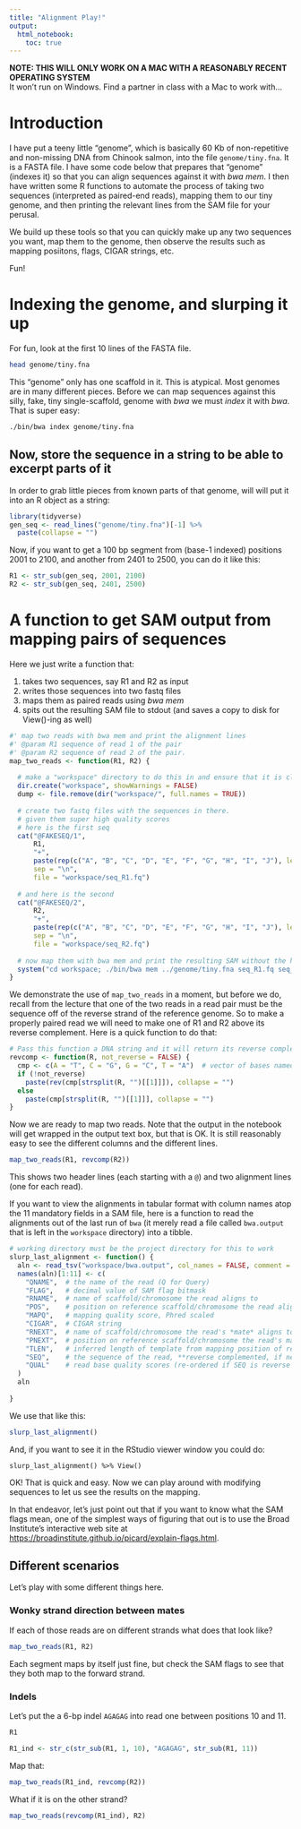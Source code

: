 ```yaml
---
title: "Alignment Play!"
output: 
  html_notebook:
    toc: true
---
```


**NOTE:  THIS WILL ONLY WORK ON A MAC WITH A REASONABLY RECENT OPERATING SYSTEM**  
It won't run on Windows.  Find a partner in class with a Mac to work with...

# Introduction


I have put a teeny little "genome", which is basically 60 Kb of non-repetitive and non-missing
DNA from Chinook salmon,
into the file `genome/tiny.fna`. It is a FASTA file.  I have some code below
that prepares that "genome" (indexes it) so that you can align sequences against it
with _bwa mem_.  I then have written some R functions to automate the process of
taking two sequences (interpreted as paired-end reads), mapping them to our tiny genome,
and then printing the relevant lines from the SAM file for your perusal.

We build up these tools so that you can quickly make up any two sequences you
want, map them to the genome, then observe the results such as mapping posiitons, flags,
CIGAR strings, etc.

Fun!

# Indexing the genome, and slurping it up

For fun, look at the first 10 lines of the FASTA file.
```bash
head genome/tiny.fna
```
This "genome" only has one scaffold in it.  This is atypical.  Most genomes are in many
different pieces.
Before we can map sequences against this silly, fake, tiny single-scaffold, genome with _bwa_
we must _index_ it with _bwa_.  That is super easy:
```sh
./bin/bwa index genome/tiny.fna
```

## Now, store the sequence in a string to be able to excerpt parts of it

In order to grab little pieces from known parts of that genome,
will will put it into an R object as a string:
```r
library(tidyverse)
gen_seq <- read_lines("genome/tiny.fna")[-1] %>%
  paste(collapse = "")
```

Now, if you want to get a 100 bp segment from (base-1 indexed) positions 2001 to 2100,
and another from 2401 to 2500,
you can do it like this:
```r
R1 <- str_sub(gen_seq, 2001, 2100)
R2 <- str_sub(gen_seq, 2401, 2500)
```

# A function to get SAM output from mapping pairs of sequences

Here we just write a function that:

1. takes two sequences, say R1 and R2 as input
1. writes those sequences into two fastq files
1. maps them as paired reads using _bwa mem_
1. spits out the resulting SAM file to stdout (and saves a copy to disk for View()-ing as well)

```r
#' map two reads with bwa mem and print the alignment lines
#' @param R1 sequence of read 1 of the pair
#' @param R2 sequence of read 2 of the pair.
map_two_reads <- function(R1, R2) {
  
  # make a "workspace" directory to do this in and ensure that it is clean
  dir.create("workspace", showWarnings = FALSE)
  dump <- file.remove(dir("workspace/", full.names = TRUE))
  
  # create two fastq files with the sequences in there.
  # given them super high quality scores
  # here is the first seq
  cat("@FAKESEQ/1", 
      R1, 
      "+", 
      paste(rep(c("A", "B", "C", "D", "E", "F", "G", "H", "I", "J"), length.out = nchar(R1)), collapse = ""), 
      sep = "\n", 
      file = "workspace/seq_R1.fq")
  
  # and here is the second
  cat("@FAKESEQ/2", 
      R2, 
      "+", 
      paste(rep(c("A", "B", "C", "D", "E", "F", "G", "H", "I", "J"), length.out = nchar(R2)), collapse = ""),
      sep = "\n", 
      file = "workspace/seq_R2.fq")
                
  # now map them with bwa mem and print the resulting SAM without the header
  system("cd workspace; ./bin/bwa mem ../genome/tiny.fna seq_R1.fq seq_R2.fq 2> bwa.stderr | tee bwa.output")
}
```

We demonstrate the use of `map_two_reads` in a moment, but
before we do, recall from the lecture that one of the two reads in a read pair must be
the sequence off of
the reverse strand of the reference genome.  So to make a properly paired read we will
need to make one of R1 and R2 above its reverse complement.  Here is a quick function to
do that:
```r
# Pass this function a DNA string and it will return its reverse complement:
revcomp <- function(R, not_reverse = FALSE) {
  cmp <- c(A = "T", C = "G", G = "C", T = "A")  # vector of bases named as their complements
  if (!not_reverse)
    paste(rev(cmp[strsplit(R, "")[[1]]]), collapse = "")
  else 
    paste(cmp[strsplit(R, "")[[1]]], collapse = "")
}
```

Now we are ready to map two reads.
Note that the output in the notebook will get wrapped in the output text box,
but that is OK. It is still reasonably easy to see the different columns and the different lines.
```r
map_two_reads(R1, revcomp(R2))
```

This shows two header lines (each starting with a `@`) and two alignment lines (one for each read).

If you want to view the alignments in tabular format with column names atop the 11
mandatory fields in a SAM file, here is a function to read the alignments out of
the last run of `bwa` (it merely read a file called `bwa.output` that is left in the
`workspace` directory) into a tibble.
```r
# working directory must be the project directory for this to work
slurp_last_alignment <- function() {
  aln <- read_tsv("workspace/bwa.output", col_names = FALSE, comment = "@")
  names(aln)[1:11] <- c(
    "QNAME",  # the name of the read (Q for Query)
    "FLAG",   # decimal value of SAM flag bitmask
    "RNAME",  # name of scaffold/chromosome the read aligns to
    "POS",    # position on reference scaffold/chromosome the read aligns to
    "MAPQ",   # mapping quality score, Phred scaled
    "CIGAR",  # CIGAR string
    "RNEXT",  # name of scaffold/chromosome the read's *mate* aligns to
    "PNEXT",  # position on reference scaffold/chromosome the read's mate aligns to
    "TLEN",   # inferred length of template from mapping position of read pairs
    "SEQ",    # the sequence of the read, **reverse complemented, if necessary** to match the forward strand
    "QUAL"    # read base quality scores (re-ordered if SEQ is reverse complemented)
  )
  aln
  
}
```
We use that like this:
```r
slurp_last_alignment()
```

And, if you want to see it in the RStudio viewer window you could do:
```
slurp_last_alignment() %>% View()
```

OK! That is quick and easy.  Now we can play around with modifying sequences to let us see the
results on the mapping.


In that endeavor, let's just point out that if you want to know what the SAM flags mean, one
of the simplest ways of figuring that out is to use the Broad Institute's interactive
web site at
[https://broadinstitute.github.io/picard/explain-flags.html](https://broadinstitute.github.io/picard/explain-flags.html).


## Different scenarios

Let's play with some different things here.

### Wonky strand direction between mates

If each of those reads are on different strands what does that look like?
```r
map_two_reads(R1, R2)
```

Each segment maps by itself just fine, but check the SAM flags to see that they both
map to the forward strand.

### Indels  

Let's put the a 6-bp indel `AGAGAG` into read one between positions 10 and 11.
```r
R1
```

```r
R1_ind <- str_c(str_sub(R1, 1, 10), "AGAGAG", str_sub(R1, 11))                 
```

Map that:
```r
map_two_reads(R1_ind, revcomp(R2))
```

What if it is on the other strand?
```r
map_two_reads(revcomp(R1_ind), R2)
```

